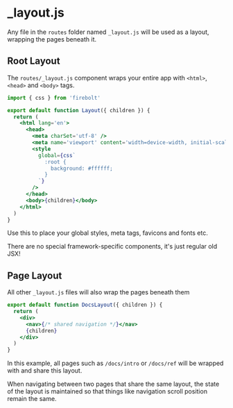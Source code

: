 <Meta
  title='Reference: _layout.js'
  description='API Reference for layout routes'
/>

# \_layout.js

Any file in the `routes` folder named `_layout.js` will be used as a layout, wrapping the pages beneath it.

## Root Layout

The `routes/_layout.js` component wraps your entire app with `<html>`, `<head>` and `<body>` tags.

```jsx title='routes/_layout.js' lineNumbers
import { css } from 'firebolt'

export default function Layout({ children }) {
  return (
    <html lang='en'>
      <head>
        <meta charSet='utf-8' />
        <meta name='viewport' content='width=device-width, initial-scale=1' />
        <style
          global={css`
            :root {
              background: #ffffff;
            }
          `}
        />
      </head>
      <body>{children}</body>
    </html>
  )
}
```

Use this to place your global styles, meta tags, favicons and fonts etc.

There are no special framework-specific components, it's just regular old JSX!

## Page Layout

All other `_layout.js` files will also wrap the pages beneath them

```jsx title='routes/docs/_layout.js' lineNumbers
export default function DocsLayout({ children }) {
  return (
    <div>
      <nav>{/* shared navigation */}</nav>
      {children}
    </div>
  )
}
```

In this example, all pages such as `/docs/intro` or `/docs/ref` will be wrapped with and share this layout.

When navigating between two pages that share the same layout, the state of the layout is maintained so that things like navigation scroll position remain the same.
